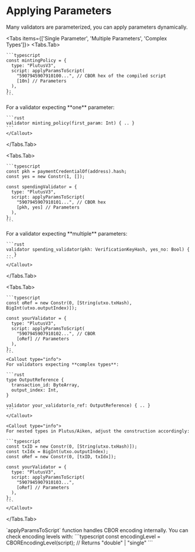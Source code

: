 
# Applying Parameters

Many validators are parameterized, you can apply parameters dynamically.

<Tabs items={['Single Parameter', 'Multiple Parameters', 'Complex Types']}>
  <Tabs.Tab>

    ```typescript
    const mintingPolicy = {
      type: "PlutusV3",
      script: applyParamsToScript(
        "5907945907910100...", // CBOR hex of the compiled script
        [10n] // Parameters
      ),
    };
    ```
  <Callout type="info">
    For a validator expecting **one** parameter:

    ```rust
    validator minting_policy(first_param: Int) { .. }
    ```
    </Callout>

  </Tabs.Tab>
  
  <Tabs.Tab>
   
    ```typescript
    const pkh = paymentCredentialOf(address).hash;
    const yes = new Constr(1, []);

    const spendingValidator = {
      type: "PlutusV3",
      script: applyParamsToScript(
        "5907945907910101...", // CBOR hex
        [pkh, yes] // Parameters
      ),
    };
    ```
  <Callout type="info">
    For a validator expecting **multiple** parameters:

    ```rust
    validator spending_validator(pkh: VerificationKeyHash, yes_no: Bool) { .. }
    ```
    </Callout>

  </Tabs.Tab>
  
  <Tabs.Tab>
           
    ```typescript
    const oRef = new Constr(0, [String(utxo.txHash), BigInt(utxo.outputIndex)]);

    const yourValidator = {
      type: "PlutusV3",
      script: applyParamsToScript(
        "5907945907910102...", // CBOR
        [oRef] // Parameters
      ),
    };
    ```
    <Callout type="info">
    For validators expecting **complex types**:

    ```rust
    type OutputReference {
      transaction_id: ByteArray,
      output_index: Int,
    }

    validator your_validator(o_ref: OutputReference) { .. }
    ```
    </Callout> 

    <Callout type="info">
    For nested types in Plutus/Aiken, adjust the construction accordingly:

    ```typescript
    const txID = new Constr(0, [String(utxo.txHash)]);
    const txIdx = BigInt(utxo.outputIndex);
    const oRef = new Constr(0, [txID, txIdx]);

    const yourValidator = {
      type: "PlutusV3",
      script: applyParamsToScript(
        "5907945907910103...",
        [oRef] // Parameters
      ),
    };
    ```
    </Callout>

  </Tabs.Tab>

<Callout>
  `applyParamsToScript` function handles CBOR encoding internally. 
  You can check encoding levels with:
  ```typescript
  const encodingLevel = CBOREncodingLevel(script); // Returns "double" | "single"
  ```
</Callout>
</Tabs>